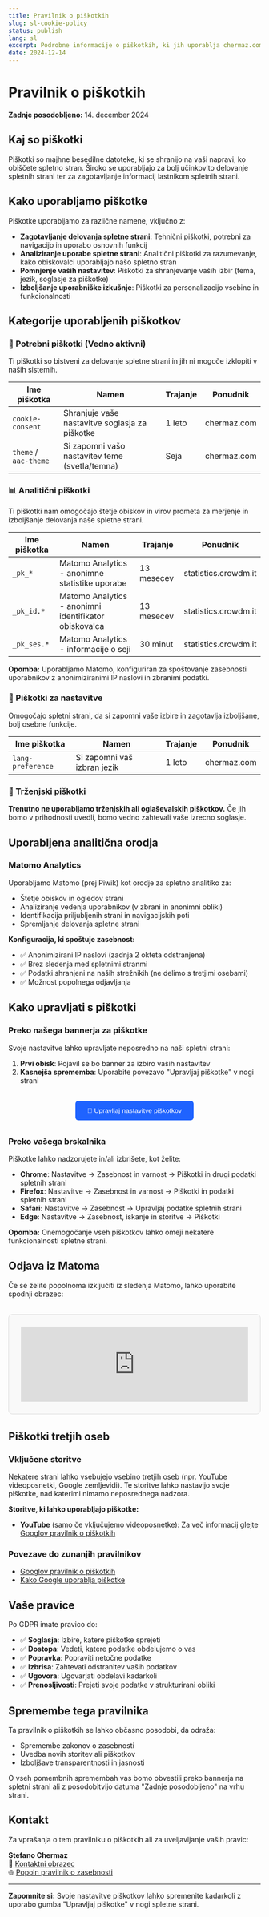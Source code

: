 ```yaml
---
title: Pravilnik o piškotkih
slug: sl-cookie-policy
status: publish
lang: sl
excerpt: Podrobne informacije o piškotkih, ki jih uporablja chermaz.com in kako upravljati vaše nastavitve
date: 2024-12-14
---
```


<div class="content-large">

# Pravilnik o piškotkih

**Zadnje posodobljeno:** 14. december 2024

## Kaj so piškotki

Piškotki so majhne besedilne datoteke, ki se shranijo na vaši napravi, ko obiščete spletno stran. Široko se uporabljajo za bolj učinkovito delovanje spletnih strani ter za zagotavljanje informacij lastnikom spletnih strani.

## Kako uporabljamo piškotke

Piškotke uporabljamo za različne namene, vključno z:

- **Zagotavljanje delovanja spletne strani**: Tehnični piškotki, potrebni za navigacijo in uporabo osnovnih funkcij
- **Analiziranje uporabe spletne strani**: Analitični piškotki za razumevanje, kako obiskovalci uporabljajo našo spletno stran
- **Pomnjenje vaših nastavitev**: Piškotki za shranjevanje vaših izbir (tema, jezik, soglasje za piškotke)
- **Izboljšanje uporabniške izkušnje**: Piškotki za personalizacijo vsebine in funkcionalnosti

## Kategorije uporabljenih piškotkov

### 🔧 Potrebni piškotki (Vedno aktivni)

Ti piškotki so bistveni za delovanje spletne strani in jih ni mogoče izklopiti v naših sistemih.

| Ime piškotka | Namen | Trajanje | Ponudnik |
|--------------|-------|----------|----------|
| `cookie-consent` | Shranjuje vaše nastavitve soglasja za piškotke | 1 leto | chermaz.com |
| `theme` / `aac-theme` | Si zapomni vašo nastavitev teme (svetla/temna) | Seja | chermaz.com |

### 📊 Analitični piškotki

Ti piškotki nam omogočajo štetje obiskov in virov prometa za merjenje in izboljšanje delovanja naše spletne strani.

| Ime piškotka | Namen | Trajanje | Ponudnik |
|--------------|-------|----------|----------|
| `_pk_*` | Matomo Analytics - anonimne statistike uporabe | 13 mesecev | statistics.crowdm.it |
| `_pk_id.*` | Matomo Analytics - anonimni identifikator obiskovalca | 13 mesecev | statistics.crowdm.it |
| `_pk_ses.*` | Matomo Analytics - informacije o seji | 30 minut | statistics.crowdm.it |

**Opomba:** Uporabljamo Matomo, konfiguriran za spoštovanje zasebnosti uporabnikov z anonimiziranimi IP naslovi in zbranimi podatki.

### 📱 Piškotki za nastavitve

Omogočajo spletni strani, da si zapomni vaše izbire in zagotavlja izboljšane, bolj osebne funkcije.

| Ime piškotka | Namen | Trajanje | Ponudnik |
|--------------|-------|----------|----------|
| `lang-preference` | Si zapomni vaš izbran jezik | 1 leto | chermaz.com |

### 📢 Trženjski piškotki

**Trenutno ne uporabljamo trženjskih ali oglaševalskih piškotkov.** Če jih bomo v prihodnosti uvedli, bomo vedno zahtevali vaše izrecno soglasje.

## Uporabljena analitična orodja

### Matomo Analytics

Uporabljamo Matomo (prej Piwik) kot orodje za spletno analitiko za:

- Štetje obiskov in ogledov strani
- Analiziranje vedenja uporabnikov (v zbrani in anonimni obliki)
- Identifikacija priljubljenih strani in navigacijskih poti
- Spremljanje delovanja spletne strani

**Konfiguracija, ki spoštuje zasebnost:**
- ✅ Anonimizirani IP naslovi (zadnja 2 okteta odstranjena)
- ✅ Brez sledenja med spletnimi stranmi
- ✅ Podatki shranjeni na naših strežnikih (ne delimo s tretjimi osebami)
- ✅ Možnost popolnega odjavljanja

## Kako upravljati s piškotki

### Preko našega bannerja za piškotke

Svoje nastavitve lahko upravljate neposredno na naši spletni strani:

1. **Prvi obisk**: Pojavil se bo banner za izbiro vaših nastavitev
2. **Kasnejša sprememba**: Uporabite povezavo "Upravljaj piškotke" v nogi strani

<div style="margin: 2rem 0; text-align: center;">
  <button 
    onclick="if(typeof showCookiePreferences === 'function') { showCookiePreferences(); } else { alert('Funkcija ni na voljo. Osvežite stran in poskusite znova.'); }" 
    style="background: #1f63ff; color: white; padding: 0.75rem 1.5rem; border: none; border-radius: 6px; font-weight: 500; cursor: pointer;"
  >
    🍪 Upravljaj nastavitve piškotkov
  </button>
</div>

### Preko vašega brskalnika

Piškotke lahko nadzorujete in/ali izbrišete, kot želite:

- **Chrome**: Nastavitve → Zasebnost in varnost → Piškotki in drugi podatki spletnih strani
- **Firefox**: Nastavitve → Zasebnost in varnost → Piškotki in podatki spletnih strani
- **Safari**: Nastavitve → Zasebnost → Upravljaj podatke spletnih strani
- **Edge**: Nastavitve → Zasebnost, iskanje in storitve → Piškotki

**Opomba:** Onemogočanje vseh piškotkov lahko omeji nekatere funkcionalnosti spletne strani.

## Odjava iz Matoma

Če se želite popolnoma izključiti iz sledenja Matomo, lahko uporabite spodnji obrazec:

<div style="border: 1px solid #ddd; border-radius: 8px; padding: 1.5rem; margin: 2rem 0; background: #f9f9f9;">
  <iframe 
    style="border: 0; height: 150px; width: 100%;" 
    src="https://statistics.crowdm.it/index.php?module=CoreAdminHome&action=optOut&language=sl&backgroundColor=f9f9f9&fontColor=333&fontSize=16px&fontFamily=Arial"
    title="Odjava iz Matomo Analytics"
  ></iframe>
</div>

## Piškotki tretjih oseb

### Vključene storitve

Nekatere strani lahko vsebujejo vsebino tretjih oseb (npr. YouTube videoposnetki, Google zemljevidi). Te storitve lahko nastavijo svoje piškotke, nad katerimi nimamo neposrednega nadzora.

**Storitve, ki lahko uporabljajo piškotke:**
- **YouTube** (samo če vključujemo videoposnetke): Za več informacij glejte [Googlov pravilnik o piškotkih](https://policies.google.com/technologies/cookies)

### Povezave do zunanjih pravilnikov

- [Googlov pravilnik o piškotkih](https://policies.google.com/technologies/cookies)
- [Kako Google uporablja piškotke](https://policies.google.com/technologies/partner-sites)

## Vaše pravice

Po GDPR imate pravico do:

- ✅ **Soglasja**: Izbire, katere piškotke sprejeti
- ✅ **Dostopa**: Vedeti, katere podatke obdelujemo o vas
- ✅ **Popravka**: Popraviti netočne podatke
- ✅ **Izbrisa**: Zahtevati odstranitev vaših podatkov
- ✅ **Ugovora**: Ugovarjati obdelavi kadarkoli
- ✅ **Prenosljivosti**: Prejeti svoje podatke v strukturirani obliki

## Spremembe tega pravilnika

Ta pravilnik o piškotkih se lahko občasno posodobi, da odraža:

- Spremembe zakonov o zasebnosti
- Uvedba novih storitev ali piškotkov
- Izboljšave transparentnosti in jasnosti

O vseh pomembnih spremembah vas bomo obvestili preko bannerja na spletni strani ali z posodobitvijo datuma "Zadnje posodobljeno" na vrhu strani.

## Kontakt

Za vprašanja o tem pravilniku o piškotkih ali za uveljavljanje vaših pravic:

**Stefano Chermaz**  
📧 [Kontaktni obrazec](/sl/kontakt/)  
🌐 [Popoln pravilnik o zasebnosti](/sl/zasebnost/)

---

**Zapomnite si:** Svoje nastavitve piškotkov lahko spremenite kadarkoli z uporabo gumba "Upravljaj piškotke" v nogi spletne strani.

</div>

<script>
  // Dodaj razred za oblikovanje
  document.addEventListener('DOMContentLoaded', function() {
    const tables = document.querySelectorAll('table');
    tables.forEach(table => {
      table.style.width = '100%';
      table.style.borderCollapse = 'collapse';
      table.style.marginBottom = '1.5rem';
      
      const cells = table.querySelectorAll('th, td');
      cells.forEach(cell => {
        cell.style.border = '1px solid #ddd';
        cell.style.padding = '0.75rem';
        cell.style.textAlign = 'left';
      });
      
      const headers = table.querySelectorAll('th');
      headers.forEach(header => {
        header.style.backgroundColor = '#f5f5f5';
        header.style.fontWeight = '600';
      });
    });
  });
</script>
